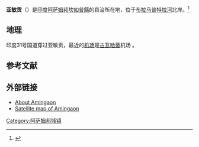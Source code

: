 {{expand|time=2014-07-12T08:33:22+00:00}}
{{refimprove|time=2014-07-12T08:33:22+00:00}}
{{coord|26|11|18|N|91|40|42|E|type:city_region:IN-AS|display=title}}

'''亚敏贡'''（{{lang-en|Amingaon}}）是[[印度|印度]][[阿萨姆邦|阿萨姆邦]][[坎如普縣|坎如普縣]]的县治所在地，位于[[布拉马普特拉河|布拉马普特拉河]]北岸。<ref>{{Cite web |url=http://www.fallingrain.com/world/IN/3/Amingaon.html |title=Map and weather of Amingaon |accessdate=2014-07-11 |archive-date=2016-03-03 |archive-url=https://web.archive.org/web/20160303170711/http://www.fallingrain.com/world/IN/3/Amingaon.html |dead-url=no }}</ref>

==地理==
印度31号国道穿过亚敏贡，最近的[[机场|机场]]是[[古瓦哈蒂|古瓦哈蒂]]机场 。

==参考文献==
{{reflist}}

==外部链接==
* [http://www.india9.com/i9show/Amingaon-66665.htm About Amingaon]{{Wayback|url=http://www.india9.com/i9show/Amingaon-66665.htm |date=20140714220900 }}
* [http://www.maplandia.com/india/assam/kamrup/amingaon/ Satellite map of Amingaon]{{Wayback|url=http://www.maplandia.com/india/assam/kamrup/amingaon/ |date=20140714144337 }}

{{印度小作品}}
[[Category:阿萨姆邦城镇|Category:阿萨姆邦城镇]]